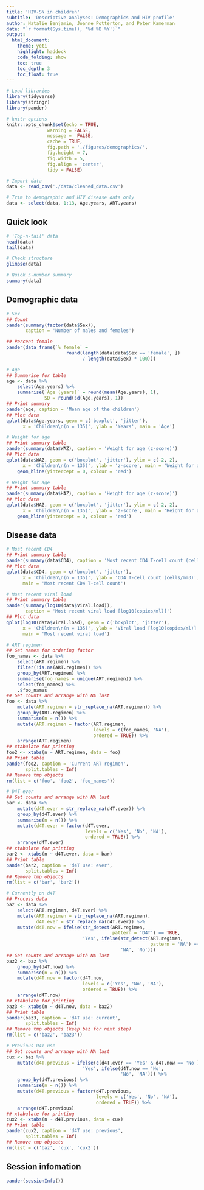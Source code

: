 ```yaml
---
title: 'HIV-SN in children'
subtitle: 'Descriptive analyses: Demographics and HIV profile'
author: Natalie Benjamin, Joanne Potterton, and Peter Kamerman 
date: "`r format(Sys.time(), '%d %B %Y')`"
output: 
  html_document:
    theme: yeti
    highlight: haddock
    code_folding: show
    toc: true
    toc_depth: 3
    toc_float: true
---
```


```r
# Load libraries
library(tidyverse)
library(stringr)
library(pander)

# knitr options
knitr::opts_chunk$set(echo = TRUE,
               warning = FALSE, 
               message =  FALSE, 
               cache = TRUE,
               fig.path = './figures/demographics/',
               fig.height = 7,
               fig.width = 5,
               fig.align = 'center',
               tidy = FALSE)
```


```r
# Import data
data <- read_csv('./data/cleaned_data.csv')

# Trim to demographic and HIV disease data only
data <- select(data, 1:13, Age.years, ART.years)
```

## Quick look
```r
# 'Top-n-tail' data
head(data)
tail(data)

# Check structure
glimpse(data)

# Quick 5-number summary
summary(data)
```

## Demographic data
```r
# Sex
## Count
pander(summary(factor(data$Sex)), 
       caption = 'Number of males and females')

## Percent female
pander(data_frame(`% female` = 
                      round(length(data[data$Sex == 'female', ])
                            / length(data$Sex) * 100)))

# Age
## Summarise for table
age <- data %>%
    select(Age.years) %>%
    summarise(`Age (years)` = round(mean(Age.years), 1),
              SD = round(sd(Age.years), 1))
## Print summary
pander(age, caption = 'Mean age of the children')
## Plot data
qplot(data$Age.years, geom = c('boxplot', 'jitter'), 
      x = 'Children\n(n = 135)', ylab = 'Years', main = 'Age')

# Weight for age 
## Print summary table
pander(summary(data$WAZ), caption = 'Weight for age (z-score)')
## Plot data
qplot(data$WAZ, geom = c('boxplot', 'jitter'), ylim = c(-2, 2), 
      x = 'Children\n(n = 135)', ylab = 'z-score', main = 'Weight for age') +
    geom_hline(yintercept = 0, colour = 'red')

# Height for age 
## Print summary table
pander(summary(data$HAZ), caption = 'Height for age (z-score)')
## Plot data 
qplot(data$HAZ, geom = c('boxplot', 'jitter'), ylim = c(-2, 2), 
      x = 'Children\n(n = 135)', ylab = 'z-score', main = 'Height for age') +
    geom_hline(yintercept = 0, colour = 'red')
```

## Disease data
```r
# Most recent CD4
## Print summary table
pander(summary(data$CD4), caption = 'Most recent CD4 T-cell count (cells/mm3)')
## Plot data
qplot(data$CD4, geom = c('boxplot', 'jitter'), 
      x = 'Children\n(n = 135)', ylab = 'CD4 T-cell count (cells/mm3)', 
      main = 'Most recent CD4 T-cell count')

# Most recent viral load
## Print summary table
pander(summary(log10(data$Viral.load)), 
       caption = 'Most recent viral load [log10(copies/ml)]')
## Plot data
qplot(log10(data$Viral.load), geom = c('boxplot', 'jitter'), 
      x = 'Children\n(n = 135)', ylab = 'Viral load [log10(copies/ml)]', 
      main = 'Most recent viral load')

# ART regimen
## Get names for ordering factor
foo_names <- data %>%
    select(ART.regimen) %>%
    filter(!is.na(ART.regimen)) %>%
    group_by(ART.regimen) %>%
    summarise(foo_names = unique(ART.regimen)) %>%
    select(foo_names) %>%
    .$foo_names
## Get counts and arrange with NA last
foo <- data %>%
    mutate(ART.regimen = str_replace_na(ART.regimen)) %>%
    group_by(ART.regimen) %>%
    summarise(n = n()) %>%
    mutate(ART.regimen = factor(ART.regimen,
                                levels = c(foo_names, 'NA'),
                                ordered = TRUE)) %>%
    arrange(ART.regimen)
## xtabulate for printing
foo2 <- xtabs(n ~ ART.regimen, data = foo)
## Print table
pander(foo2, caption = 'Current ART regimen',
       split.tables = Inf)
## Remove tmp objects
rm(list = c('foo', 'foo2', 'foo_names'))

# D4T ever
## Get counts and arrange with NA last
bar <- data %>%
    mutate(d4T.ever = str_replace_na(d4T.ever)) %>%
    group_by(d4T.ever) %>%
    summarise(n = n()) %>%
    mutate(d4T.ever = factor(d4T.ever,
                             levels = c('Yes', 'No', 'NA'),
                             ordered = TRUE)) %>%
    arrange(d4T.ever)
## xtabulate for printing
bar2 <- xtabs(n ~ d4T.ever, data = bar)
## Print table
pander(bar2, caption = 'd4T use: ever',
       split.tables = Inf)
## Remove tmp objects
rm(list = c('bar', 'bar2'))

# Currently on d4T
## Process data
baz <- data %>%
    select(ART.regimen, d4T.ever) %>%
    mutate(ART.regimen = str_replace_na(ART.regimen),
           d4T.ever = str_replace_na(d4T.ever)) %>%
    mutate(d4T.now = ifelse(str_detect(ART.regimen, 
                                       pattern = 'D4T') == TRUE,
                            'Yes', ifelse(str_detect(ART.regimen, 
                                                     pattern = 'NA') == TRUE,
                                          'NA', 'No'))) 
## Get counts and arrange with NA last
baz2 <- baz %>%
    group_by(d4T.now) %>%
    summarise(n = n()) %>%
    mutate(d4T.now = factor(d4T.now,
                            levels = c('Yes', 'No', 'NA'),
                            ordered = TRUE)) %>%
    arrange(d4T.now)
## xtabulate for printing
baz3 <- xtabs(n ~ d4T.now, data = baz2)
## Print table
pander(baz3, caption = 'd4T use: current',
       split.tables = Inf)
## Remove tmp objects (keep baz for next step)
rm(list = c('baz2', 'baz3'))

# Previous D4T use
## Get counts and arrange with NA last
cux <- baz %>%
    mutate(d4T.previous = ifelse(c(d4T.ever == 'Yes' & d4T.now == 'No'),
                            'Yes', ifelse(d4T.now == 'No',
                                          'No', 'NA'))) %>%
    group_by(d4T.previous) %>%
    summarise(n = n()) %>%
    mutate(d4T.previous = factor(d4T.previous, 
                                 levels = c('Yes', 'No', 'NA'),
                                 ordered = TRUE)) %>%
    arrange(d4T.previous)
## xtabulate for printing
cux2 <- xtabs(n ~ d4T.previous, data = cux)
## Print table
pander(cux2, caption = 'd4T use: previous', 
       split.tables = Inf)
## Remove tmp objects
rm(list = c('baz', 'cux', 'cux2'))
```

## Session infomation
```r
pander(sessionInfo())
```